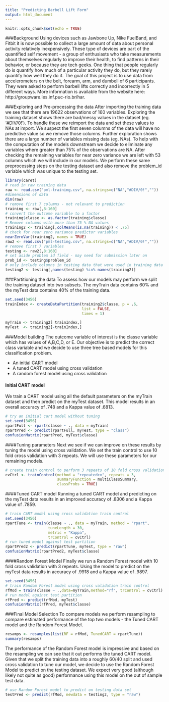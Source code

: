 ```yaml
---
title: "Predicting Barbell Lift Form"
output: html_document
---
```


```r
knitr::opts_chunk$set(echo = TRUE)
```

###Background
Using devices such as Jawbone Up, Nike FuelBand, and Fitbit it is now possible to collect a large amount of data about personal activity relatively inexpensively. These type of devices are part of the quantified self movement - a group of enthusiasts who take measurements about themselves regularly to improve their health, to find patterns in their behavior, or because they are tech geeks. One thing that people regularly do is quantify how much of a particular activity they do, but they rarely quantify how well they do it. The goal of this project is to use data from accelerometers on the belt, forearm, arm, and dumbell of 6 participants. They were asked to perform barbell lifts correctly and incorrectly in 5 different ways. More information is available from the website here: http://groupware.les.inf.puc-rio.br/har.

###Exploring and Pre-processing the data
After importing the training data we see that there are 19622 observations of 160 variables.  Exploring the training dataset shows there are bad/messy values in the dataset (eg. '#DIV/0!').  To handle these we reimport the data and set these values to NAs at import.  We suspect the first seven columns of the data will have no predictive value so we remove those columns.  Further exploration shows there are a large number of variables missing data (eg. NAs).  To help with the computation of the models downstream we decide to eliminate any variables where greater than 75% of the observations are NA.  After checking the remaining variables for near zero variance we are left with 53 columns which we will include in our models.  We perform these same preprocessing steps on the testing dataset and also remove the problem_id variable which was unique to the testing set.

```r
library(caret)
# read in raw training data
raw <- read.csv("pml-training.csv", na.strings=c("NA","#DIV/0!",""))
#dimensions of data
dim(raw)
# remove first 7 columns - not relevant to prediction
training <- raw[,8:160]
# convert the outcome variable to a factor
training$classe <- as.factor(training$classe)
# Remove columns with more than 75 % NA values
training2 <- training[,colMeans(is.na(training)) < .75]
# check for near zero variance predictor variables
nearZeroVar(training2, names = TRUE)
raw2 <- read.csv("pml-testing.csv", na.strings=c("NA","#DIV/0!",""))
# remove first 7 variables
testing <- raw2[,8:160]
# set aside problem id field - may need for submission later on
prob_id <- testing$problem_id
# only include columns in testing data that were used in training data
testing2 <- testing[,names(testing) %in% names(training2)]

```
###Partitioning the data
To assess how our models may perform we split the training dataset into two subsets.  The myTrain data contains 60% and the myTest data contains 40% of the training data.

```r
set.seed(3456)
trainIndex <- createDataPartition(training2$classe, p = .6,
                                  list = FALSE,
                                  times = 1)

myTrain <- training2[ trainIndex,]
myTest  <- training2[-trainIndex,]

```
###Model building
The outcome variable of interest is the classe variable which has values of A,B,C,D, or E.  Our objective is to predict the correct class variable and we decide to use three tree based models for this classification problem.

* An initial CART model
* A tuned CART model using cross validation
* A random forest model using cross validation

#### Initial CART model
We train a CART model using all the default parameters on the myTrain dataset and then predict on the myTest dataset.  This model results in an overall accuracy of .748 and a Kappa value of .6813.

```r
# try an initial cart model without tuning
set.seed(3456)
rpartFull <- rpart(classe ~ ., data = myTrain)
rpartPred <- predict(rpartFull, myTest, type = "class")
confusionMatrix(rpartPred, myTest$classe)
```
####Tuning parameters
Next we see if we can improve on these results by tuning the model using cross validation.  We set the train control to use 10 fold cross validation with 3 repeats.  We will use these parameters for our remaining models.

```r
# create train control to perform 3 repeats of 10 fold cross validation
cvCtrl <- trainControl(method = "repeatedcv", repeats = 3,
                       summaryFunction = multiClassSummary,
                       classProbs = TRUE)
```

####Tuned CART model
Running a tuned CART model and predicting on the myTest data results in an improved accuracy of .8306 and a Kappa value of .7859.

```r
# train CART model using cross validation train control
set.seed(3456)
rpartTune <- train(classe ~ ., data = myTrain, method = "rpart",
                   tuneLength = 30,
                   metric = "Kappa",
                   trControl = cvCtrl)
# run tuned model against test partition
rpartPred2 <- predict(rpartTune, myTest, type = "raw")
confusionMatrix(rpartPred2, myTest$classe)
```

####Random Forest Model
Finally we run a Random Forest model with 10 fold cross validation with 3 repeats. Using the model to predict on the myTest data results in accuracy of .9918 and a Kappa value of .9897.  

```r
set.seed(3456)
# train Random Forest model using cross validation train control
rfMod = train(classe ~ .,data=myTrain,method="rf", trControl = cvCtrl)
# run model against test partition
rfPred <- predict(rfMod, myTest)
confusionMatrix(rfPred, myTest$classe)
```
###Final Model Selection
To compare models we perform resampling to compare estimated performance of the top two models - the Tuned CART model and the Random Forest Model.

```r
resamps <- resamples(list(RF = rfMod, TunedCART = rpartTune))
summary(resamps)
```

The performance of the Random Forest model is impressive and based on the resampling we can see that it out performs the tuned CART model.  Given that we split the training data into a roughly 60/40 split and used cross validation to tune our model, we decide to use the Random Forest Model to predict on the testing dataset.  We expect very good (although likely not quite as good) performance using this model on the out of sample test data.

```r
# use Random Forest model to predict on testing data set
testPred <- predict(rfMod, newdata = testing2, type = "raw")

```
